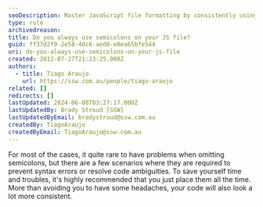 ```yaml
---
seoDescription: Master JavaScript file formatting by consistently using semicolons to avoid syntax errors and maintain code consistency.
type: rule
archivedreason:
title: Do you always use semicolons on your JS file?
guid: ff37d2f9-2e58-4dc6-aed8-e0ea65bfe544
uri: do-you-always-use-semicolons-on-your-js-file
created: 2012-07-27T21:23:25.000Z
authors:
  - title: Tiago Araujo
    url: https://ssw.com.au/people/tiago-araujo
related: []
redirects: []
lastUpdated: 2024-06-08T03:27:17.000Z
lastUpdatedBy: Brady Stroud [SSW]
lastUpdatedByEmail: bradystroud@ssw.com.au
createdBy: TiagoAraujo
createdByEmail: TiagoAraujo@ssw.com.au
---
```


For most of the cases, it quite rare to have problems when omitting semicolons, but there are a few scenarios where they are required to prevent syntax errors or resolve code ambiguities.
To save yourself time and troubles, it's highly recommended that you just place them all the time. More than avoiding you to have some headaches, your code will also look a lot more consistent.

